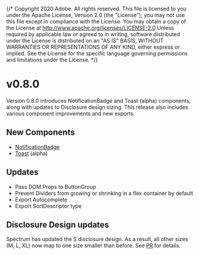 {/* Copyright 2020 Adobe. All rights reserved.
This file is licensed to you under the Apache License, Version 2.0 (the "License");
you may not use this file except in compliance with the License. You may obtain a copy
of the License at http://www.apache.org/licenses/LICENSE-2.0
Unless required by applicable law or agreed to in writing, software distributed under
the License is distributed on an "AS IS" BASIS, WITHOUT WARRANTIES OR REPRESENTATIONS
OF ANY KIND, either express or implied. See the License for the specific language
governing permissions and limitations under the License. */}




# v0.8.0
<Time date={date} />

Version 0.8.0 introduces NotificationBadge and Toast (alpha) components, along with updates to Disclosure design sizing. This release also includes various component improvements and new exports.

## New Components

* [NotificationBadge](../ActionButton.html#notification-badges)
* [Toast](../Toast.html) (alpha)

## Updates

* Pass DOM Props to ButtonGroup
* Prevent Dividers from growing or shrinking in a flex container by default
* Export Autocomplete
* Export SortDescriptor type

## Disclosure Design updates
Spectrum has updated the S disclosure design. As a result, all other sizes (M, L, XL) now map to one size smaller than before. See [PR](https://github.com/adobe/react-spectrum/pull/8006) for details.
